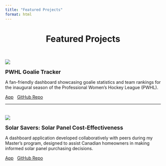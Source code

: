 ```yaml
---
title: "Featured Projects"
format: html
---
```


<div style="text-align: center;">
  <h1>Featured Projects</h1>
</div>

<br>

::: {.grid}

::: {.g-col-6}
![](img/pwhl_goalie_tracker_demo.gif)
:::

::: {.g-col-6}
<strong><span style="font-size: 1.25em;">PWHL Goalie Tracker</span></strong>

A fan-friendly dashboard showcasing goalie statistics and team rankings for the inaugural season of the Professional Women's Hockey League (PWHL).&nbsp;

<a href="https://2wc8dv-nicole-bidwell.shinyapps.io/pwhl_goalie_tracker/" class="btn btn-custom-primary" target="_blank">App</a> &nbsp;
<a href="https://github.com/nicolebid/pwhl_goalie_tracker" class="btn btn-custom-primary" target="_blank">GitHub Repo</a>
:::

:::
---
<div style="margin-top: 35px;"></div> <!-- Adds vertical space -->

::: {.grid}

::: {.g-col-6}
![](img/solar_savers_demo.gif)
:::

::: {.g-col-6}
<strong><span style="font-size: 1.25em;">Solar Savers: Solar Panel Cost-Effectiveness</span></strong>

A dashboard application developed collaboratively with peers during my Master’s program, designed to assist Canadian homeowners in making informed solar panel purchasing decisions.&nbsp;

<a href="https://example.com/project-2" class="btn btn-custom-primary" target="_blank">App</a> &nbsp;
<a href="https://example.com/project-2" class="btn btn-custom-primary" target="_blank">GitHub Repo</a>
:::

:::

<br>